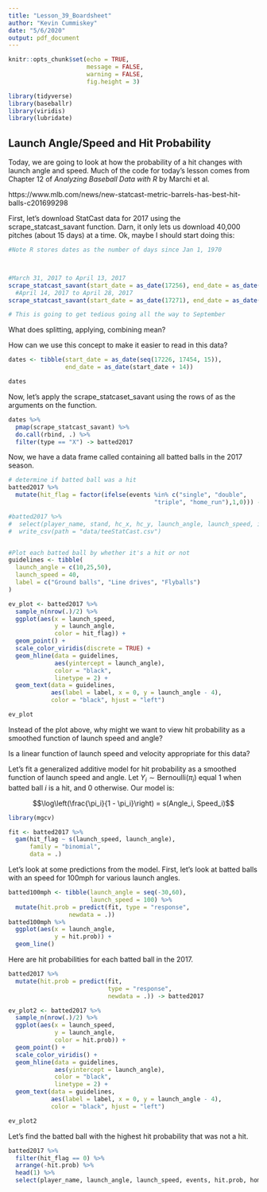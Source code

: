 ```yaml
---
title: "Lesson_39_Boardsheet"
author: "Kevin Cummiskey"
date: "5/6/2020"
output: pdf_document
---
```


```r
knitr::opts_chunk$set(echo = TRUE,
                      message = FALSE,
                      warning = FALSE,
                      fig.height = 3)
```

```r
library(tidyverse)
library(baseballr)
library(viridis)
library(lubridate)
```

## Launch Angle/Speed and Hit Probability

Today, we are going to look at how the probability of a hit changes with launch angle and speed.  Much of the code for today's lesson comes from Chapter 12 of *Analyzing Baseball Data with R* by Marchi et al.

https://www.mlb.com/news/new-statcast-metric-barrels-has-best-hit-balls-c201699298

First, let's download StatCast data for 2017 using the scrape\_statcast\_savant function. Darn, it only lets us download 40,000 pitches (about 15 days) at a time.  Ok, maybe I should start doing this:

```r
#Note R stores dates as the number of days since Jan 1, 1970



#March 31, 2017 to April 13, 2017
scrape_statcast_savant(start_date = as_date(17256), end_date = as_date(17270)) 
  #April 14, 2017 to April 28, 2017
scrape_statcast_savant(start_date = as_date(17271), end_date = as_date(17285)) 

# This is going to get tedious going all the way to September
```

What does splitting, applying, combining mean?

\vspace{1in}

How can we use this concept to make it easier to read in this data?

\vspace{1in}

```r
dates <- tibble(start_date = as_date(seq(17226, 17454, 15)),
                end_date = as_date(start_date + 14))

dates
```

Now, let's apply the scrape\_statcaset\_savant using the rows of \texttt{dates} as the arguments on the function.  

```r
dates %>% 
  pmap(scrape_statcast_savant) %>% 
  do.call(rbind, .) %>% 
  filter(type == "X") -> batted2017
```

Now, we have a data frame called \texttt{batted2017} containing all batted balls in the 2017 season.

```r
# determine if batted ball was a hit
batted2017 %>% 
  mutate(hit_flag = factor(ifelse(events %in% c("single", "double",
                                         "triple", "home_run"),1,0))) -> batted2017

#batted2017 %>% 
#  select(player_name, stand, hc_x, hc_y, launch_angle, launch_speed, if_fielding_alignment) %>% 
#  write_csv(path = "data/teeStatCast.csv")


#Plot each batted ball by whether it's a hit or not
guidelines <- tibble(
  launch_angle = c(10,25,50),
  launch_speed = 40,
  label = c("Ground balls", "Line drives", "Flyballs")
)

ev_plot <- batted2017 %>% 
  sample_n(nrow(.)/2) %>% 
  ggplot(aes(x = launch_speed, 
             y = launch_angle,
             color = hit_flag)) +
  geom_point() +
  scale_color_viridis(discrete = TRUE) +
  geom_hline(data = guidelines,
             aes(yintercept = launch_angle),
             color = "black",
             linetype = 2) +
  geom_text(data = guidelines,
            aes(label = label, x = 0, y = launch_angle - 4),
            color = "black", hjust = "left")

ev_plot
```

Instead of the plot above, why might we want to view hit probability as a smoothed function of launch speed and angle?

\vspace{1in}

Is a linear function of launch speed and velocity appropriate for this data?

\vspace{1in}

Let's fit a generalized additive model for hit probability as a smoothed function of launch speed and angle. Let $Y_i \sim \text{Bernoulli}(\pi_i)$ equal 1 when batted ball $i$ is a hit, and 0 otherwise.  Our model is:

$$\log\left(\frac{\pi_i}{1 - \pi_i}\right) = s(Angle_i, Speed_i)$$

```r
library(mgcv)

fit <- batted2017 %>% 
  gam(hit_flag ~ s(launch_speed, launch_angle),
      family = "binomial",
      data = .)
```

Let's look at some predictions from the model. First, let's look at batted balls with an speed for 100mph for various launch angles.

```r
batted100mph <- tibble(launch_angle = seq(-30,60),
                       launch_speed = 100) %>% 
  mutate(hit.prob = predict(fit, type = "response",
                 newdata = .))
batted100mph %>% 
  ggplot(aes(x = launch_angle,
             y = hit.prob)) +
  geom_line()
```


Here are hit probabilities for each batted ball in the 2017.

```r
batted2017 %>% 
  mutate(hit.prob = predict(fit, 
                            type = "response",
                            newdata = .)) -> batted2017

ev_plot2 <- batted2017 %>% 
  sample_n(nrow(.)/2) %>% 
  ggplot(aes(x = launch_speed, 
             y = launch_angle,
             color = hit.prob)) +
  geom_point() +
  scale_color_viridis() +
  geom_hline(data = guidelines,
             aes(yintercept = launch_angle),
             color = "black",
             linetype = 2) +
  geom_text(data = guidelines,
            aes(label = label, x = 0, y = launch_angle - 4),
            color = "black", hjust = "left")

ev_plot2
```

Let's find the batted ball with the highest hit probability that was not a hit.

```r
batted2017 %>% 
  filter(hit_flag == 0) %>% 
  arrange(-hit.prob) %>% 
  head(1) %>% 
  select(player_name, launch_angle, launch_speed, events, hit.prob, home_team)
```

